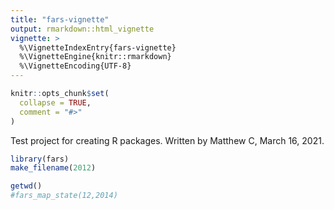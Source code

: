 ```yaml
---
title: "fars-vignette"
output: rmarkdown::html_vignette
vignette: >
  %\VignetteIndexEntry{fars-vignette}
  %\VignetteEngine{knitr::rmarkdown}
  %\VignetteEncoding{UTF-8}
---
```


```r
knitr::opts_chunk$set(
  collapse = TRUE,
  comment = "#>"
)
```

Test project for creating R packages. Written by Matthew C, March 16, 2021.

```r
library(fars)
make_filename(2012)
```

```r
getwd()
#fars_map_state(12,2014)
```
